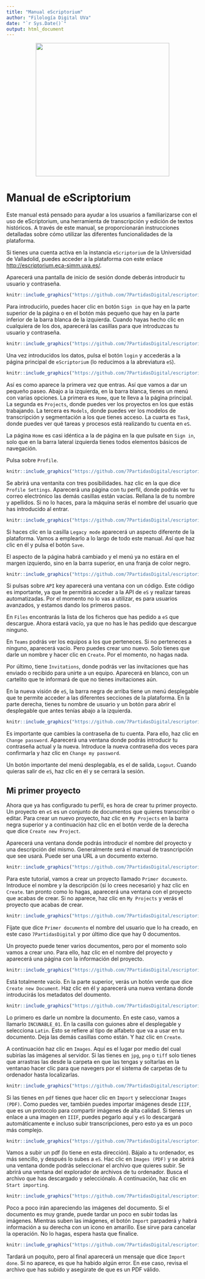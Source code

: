 ```yaml
---
title: "Manual eScriptorium"
author: "Filología Digital UVa"
date: "`r Sys.Date()`"
output: html_document
---
```


<div>
<center>
<img src="https://github.com/7PartidasDigital/escriptorium/blob/main/imagenes/UVa_eS_logo.png?raw=true" width="350"/>
</center>
</div>

# Manual de eScriptorium
Este manual está pensado para ayudar a los usuarios a familiarizarse con el uso de eScriptorium, una herramienta de transcripción y edición de textos históricos. A través de este manual, se proporcionarán instrucciones detalladas sobre cómo utilizar las diferentes funcionalidades de la plataforma.

Si tienes una cuenta activa en la instancia `eScriptorium` de la Universidad de Valladolid, puedes acceder a la plataforma con este enlace [http://escriptorium.eca-simm.uva.es/](http://escriptorium.eca-simm.uva.es/).

Aparecerá una pantalla de inicio de sesión donde deberás introducir tu usuario y contraseña.

```r
knitr::include_graphics("https://github.com/7PartidasDigital/escriptorium/blob/main/imagenes/eS_UVa_001.png?raw=true")
``` 
Para introducirlo, puedes hacer clic en botón `Sign in` que hay en la parte superior de la página o en el botón más pequeño que hay en la parte inferior de la barra blanca de la izquierda. Cuando hayas hecho clic en cualquiera de los dos, aparecerá las casillas para que introduzcas tu usuario y contraseña.

```r
knitr::include_graphics("https://github.com/7PartidasDigital/escriptorium/blob/main/imagenes/eS_UVa_003.png?raw=true")
``` 

Una vez introducidos los datos, pulsa el botón `login` y accederás a la página principal de `eScriptorium` (lo reducimos a la abreviatura `eS`).

```r
knitr::include_graphics("https://github.com/7PartidasDigital/escriptorium/blob/main/imagenes/eS_UVa_004.png?raw=true")
``` 
Así es como aparece la primera vez que entras. Así que vamos a dar un pequeño paseo. Abajo a la izquierda, en la barra blanca, tienes un menú con varias opciones. La primera es `Home`, que te lleva a la página principal. La segunda es `Projects`, donde puedes ver los proyectos en los que estás trabajando. La tercera es `Models`, donde puedes ver los modelos de transcripción y segmentación a los que tienes acceso. La cuarta es `Task`, donde puedes ver qué tareas y procesos está realizando tu cuenta en `eS`.

La página `Home` es casi idéntica a la de página en la que pulsate en `Sign in`, solo que en la barra lateral izquierda tienes todos elementos básicos de navegación.

Pulsa sobre `Profile`.

```r
knitr::include_graphics("https://github.com/7PartidasDigital/escriptorium/blob/main/imagenes/eS_UVa_005.png?raw=true")
``` 

Se abrirá una ventanita con tres posibilidades. haz clic en la que dice `Profile Settings`. Aparecerá una página con tu perfil, donde podrás ver tu correo electrónico las demás casillas están vacías. Rellana la de tu nombre y apellidos. Si no lo haces, para la máquina serás el nombre del usuario que has introducido al entrar.

```r
knitr::include_graphics("https://github.com/7PartidasDigital/escriptorium/blob/main/imagenes/eS_UVa_006.png?raw=true")
``` 

Si haces clic en la casilla `Legacy mode` aparecerá un aspecto diferente de la plataforma. Vamos a emplearlo a lo largo de todo este manual. Así que haz clic en él y pulsa el botón `Save`.

El aspecto de la página habrá cambiado y el menú ya no estára en el margen izquierdo, sino en la barra superior, en una franja de color negro.

```r
knitr::include_graphics("https://github.com/7PartidasDigital/escriptorium/blob/main/imagenes/eS_UVa_007.png?raw=true")
``` 

Si pulsas sobre `API` key aparecerá una ventana con un código. Este código es importante, ya que te permitirá acceder a la API de `eS` y realizar tareas automatizadas. Por el momento no lo vas a utilizar, es para usuarios avanzados, y estamos dando los primeros pasos.

En `Files` encontrarás la lista de los ficheros que has pedido a `eS` que descargue. Ahora estará vacío, ya que no has le has pedido que descargue ninguno.

En `Teams` podrás ver los equipos a los que perteneces. Si no perteneces a ninguno, aparecerá vacío. Pero puedes crear uno nuevo. Solo tienes que darle un nombre y hacer clic en `Create`. Por el momento, no hagas nada.

Por último, tiene `Invitations`, donde podrás ver las invitaciones que has enviado o recibido para unirte a un equipo. Aparecerá en blanco, con un cartelito que te informará de que no tienes invitaciones aún.

En la nueva visión de `eS`, la barra negra de arriba tiene un menú desplegable que te permite acceder a las diferentes secciones de la plataforma. En la parte derecha, tienes tu nombre de usuario y un botón para abrir el desplegable que antes tenías abajo a la izquierda.


```r
knitr::include_graphics("https://github.com/7PartidasDigital/escriptorium/blob/main/imagenes/eS_UVa_008.png?raw=true")
``` 

Es importante que cambies la contraseña de tu cuenta. Para ello, haz clic en `Change password`. Aparecerá una ventana donde podrás introducir tu contraseña actual y la nueva. Introduce la nueva contraseña dos veces para confirmarla y haz clic en `Change my password`.

Un botón importante del menú desplegabla, es el de salida, `Logout`. Cuando quieras salir de `eS`, haz clic en él y se cerrará la sesión.


## Mi primer proyecto

Ahora que ya has configurado tu perfil, es hora de crear tu primer proyecto. Un proyecto en `eS` es un conjunto de documentos que quieres transcribir o editar. Para crear un nuevo proyecto, haz clic en `My Projects` en la barra negra superior y a continuación haz clic en el botón verde de la derecha que dice `Create new Project`.

Aparecerá una ventana donde podrás introducir el nombre del proyecto y una descripción del mismo. Generalmente será el manual de trasncripción que see usará. Puede ser una URL a un documento externo.

```r
knitr::include_graphics("https://github.com/7PartidasDigital/escriptorium/blob/main/imagenes/eS_UVa_009.png?raw=true")
``` 

Para este tutorial, vamos a crear un proyecto llamado `Primer documento`. Introduce el nombre y la descripción (si lo crees necesario) y haz clic en `Create`. tan pronto como lo hagas, aparecerá una ventana con el proyecto que acabas de crear. Si no aparece, haz clic en `My Projects` y verás el proyecto que acabas de crear.

```r
knitr::include_graphics("https://github.com/7PartidasDigital/escriptorium/blob/main/imagenes/eS_UVa_010.png?raw=true")
```

Fíjate que dice `Primer documento` el nombre del usuario que lo ha creado, en este caso `7PartidasDigital` y por último dice que hay 0 documentos.

Un proyecto puede tener varios documentos, pero por el momento solo vamos a crear uno. Para ello, haz clic en el nombre del proyecto y aparecerá una página con la información del proyecto.

```r
knitr::include_graphics("https://github.com/7PartidasDigital/escriptorium/blob/main/imagenes/eS_UVa_011.png?raw=true")
```

Está totalmente vacío. En la parte superior, verás un botón verde que dice `Create new Document`. Haz clic en él y aparecerá una nueva ventana donde introducirás los metadatos del doumento.

```r
knitr::include_graphics("https://github.com/7PartidasDigital/escriptorium/blob/main/imagenes/eS_UVa_012.png?raw=true")
```
Lo primero es darle un nombre la documento. En este caso, vamos a llamarlo `INCUNABLE_01`. En la casilla con guiones abre el desplegable y selecciona `Latin`. Esto se refiere al tipo de alfabeto que va a usar en tu documento. Deja las demás casillas como están. Y haz clic en `Create`.

A continuación haz clic en `Images`. Aquí es el lugar por medio del cual subirías las imágenes al servidor. Si las tienes en `jpg`, `png` o `tiff` solo tienes que arrastras las desde la carpeta en que las tengas y soltarlas en la ventanao hacer clic para que navegers por el sistema de carpetas de tu ordenador hasta localizarlas.

```r
knitr::include_graphics("https://github.com/7PartidasDigital/escriptorium/blob/main/imagenes/eS_UVa_013.png?raw=true")
```

Si las tienes en `pdf` tienes que hacer clic en `Import` y seleccionar `Images (PDF)`. Como puedes ver, también puedes importar imágenes desde `IIIF`, que es un protocolo para compartir imágenes de alta calidad. Si tienes un enlace a una imagen en `IIIF`, puedes pegarlo aquí y `eS` lo descargará automáticamente e incluso subir transcripciones, pero esto ya es un poco más complejo.

```r
knitr::include_graphics("https://github.com/7PartidasDigital/escriptorium/blob/main/imagenes/eS_UVa_014.png?raw=true")
```

Vamos a subir un pdf (lo tiene en esta dirección). Bájalo a tu ordenador, es más sencillo, y después lo subes a `eS`. Hac clic en `Images (PDF)` y se abrirá una ventana donde podrás seleccionar el archivo que quieres subir. Se abrirá una ventana del explorador de archivos de tu ordenador. Busca el archivo  que has descargado y selecciónalo. A continuación, haz clic en `Start importing`. 

```r
knitr::include_graphics("https://github.com/7PartidasDigital/escriptorium/blob/main/imagenes/eS_UVa_015.png?raw=true")
```

Poco a poco irán apareciendo las imágenes del documento. Si el documento es muy grande, puede tardar un poco en subir todas las imágenes. Mientras suben las imágenes, el botón `Import` parpaderá y habrá información a su derecha con un icono en amarillo. Ese sirve para cancelar la operación. No lo hagas, espera hasta que finalice.

```r
knitr::include_graphics("https://github.com/7PartidasDigital/escriptorium/blob/main/imagenes/eS_UVa_016.png?raw=true")
```

Tardará un poquito, pero al final aparecerá un mensaje que dice `Import done`. Si no aparece, es que ha habido algún error. En ese caso, revisa el archivo que has subido y asegúrate de que es un PDF válido.








